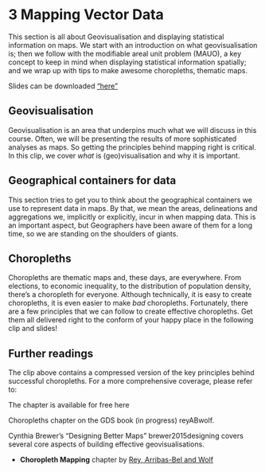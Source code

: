# 3 Mapping Vector Data {#sec-vector-data .unnumbered}

This section is all about Geovisualisation and displaying statistical information on maps. We start with an introduction on what geovisualisation is; then we follow with the modifiable areal unit problem (MAUO), a key concept to keep in mind when displaying statistical information spatially; and we wrap up with tips to make awesome choropleths, thematic maps. 

Slides can be downloaded ["here"](/html/vector_data_gds.pdf)

## Geovisualisation
Geovisualisation is an area that underpins much what we will discuss in this course. Often, we will be presenting the results of more sophisticated analyses as maps. So getting the principles behind mapping right is critical. In this clip, we cover *what* is (geo)visualisation and why it is important.

## Geographical containers for data
This section tries to get you to think about the geographical containers we use to represent data in maps. By that, we mean the areas, delineations and aggregations we, implicitly or explicitly, incur in when mapping data. This is an important aspect, but Geographers have been aware of them for a long time, so we are standing on the shoulders of giants.

## Choropleths
Choropleths are thematic maps and, these days, are everywhere. From elections, to economic inequality, to the distribution of population density, there’s a choropleth for everyone. Although technically, it is easy to create choropleths, it is even easier to make *bad* choropleths. Fortunately, there are a few principles that we can follow to create effective choropleths. Get them all delivered right to the conform of your happy place in the following clip and slides!

## Further readings
The clip above contains a compressed version of the key principles behind successful choropleths. For a more comprehensive coverage, please refer to:

The chapter is available for free here

Choropleths chapter on the GDS book (in progress) reyABwolf.

Cynthia Brewer’s “Designing Better Maps” brewer2015designing covers several core aspects of building effective geovisualisations.

- **Choropleth Mapping** chapter by [Rey, Arribas-Bel and Wolf](https://geographicdata.science/book/notebooks/05_choropleth.html) 
